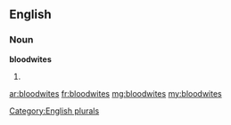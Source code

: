 ==English==

===Noun===
'''bloodwites'''

# {{plural of|bloodwite}}

[[Category:English plurals]]

[[ar:bloodwites]]
[[fr:bloodwites]]
[[mg:bloodwites]]
[[my:bloodwites]]